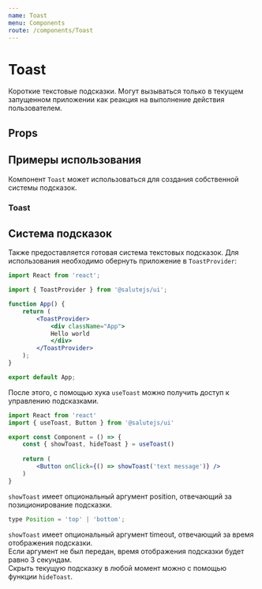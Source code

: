 ```yaml
---
name: Toast
menu: Components
route: /components/Toast
---
```





<ThemeSelect />

# Toast
Короткие текстовые подсказки. Могут вызываться только в текущем запущенном приложении как реакция на выполнение действия пользователем.

## Props
<Props of={Toast} />


## Примеры использования
Компонент ``Toast`` может использоваться для создания собственной системы подсказок.  

### Toast
<Playground>
  <ThemeBackground>
        <Toast text="Short Text Message Without Action" />
  </ThemeBackground>
</Playground>

## Система подсказок
Также предоставляется готовая система текстовых подсказок. Для использования необходимо обернуть приложение в ``ToastProvider``:

```jsx
import React from 'react';

import { ToastProvider } from '@salutejs/ui';

function App() {
    return (
        <ToastProvider>
            <div className="App">
            Hello world
            </div>
        </ToastProvider>
    );
}

export default App;
```

После этого, с помощью хука ``useToast`` можно получить доступ к управлению подсказками.

```jsx
import React from 'react'
import { useToast, Button } from '@salutejs/ui'

export const Component = () => {
    const { showToast, hideToast } = useToast()
    
    return (
        <Button onClick={() => showToast('text message')} />
    )
}
```

``showToast`` имеет опциональный аргумент position, отвечающий за позиционирование подсказки.
```jsx
type Position = 'top' | 'bottom';
```

``showToast`` имеет опциональный аргумент timeout, отвечающий за время отображения подсказки.  
Если аргумент не был передан, время отображения подсказки будет равно 3 секундам.  
Скрыть текущую подсказку в любой момент можно с помощью функции ``hideToast``.  

